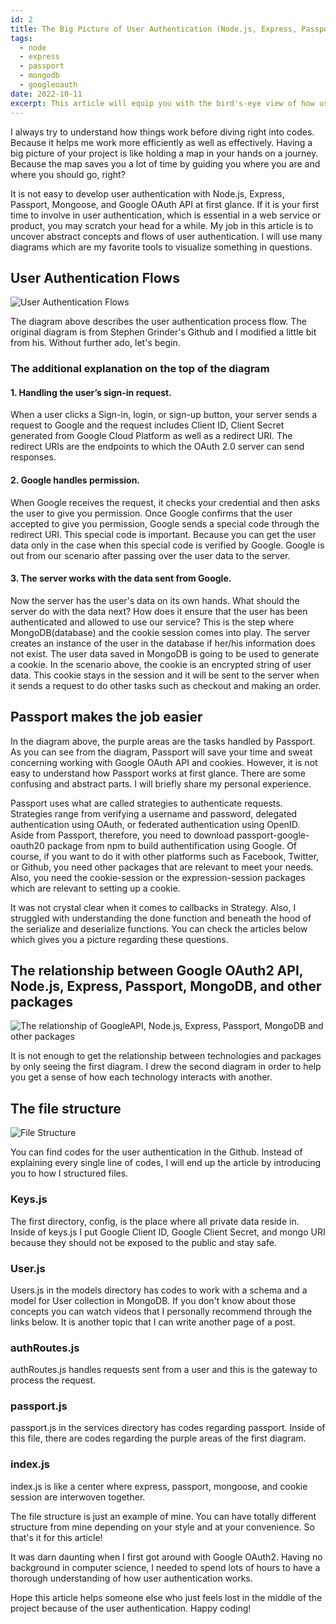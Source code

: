 ```yaml
---
id: 2
title: The Big Picture of User Authentication (Node.js, Express, Passport, MongoDB, and Google OAuth)
tags:
  - node
  - express
  - passport
  - mongodb
  - googleoauth
date: 2022-10-11
excerpt: This article will equip you with the bird's-eye view of how user authentication works in web applications.
---
```


<p>
  I always try to understand how things work before diving right into codes.
  Because it helps me work more efficiently as well as effectively. Having a big
  picture of your project is like holding a map in your hands on a journey.
  Because the map saves you a lot of time by guiding you where you are and where
  you should go, right?
</p>

<p>
  It is not easy to develop user authentication with Node.js, Express, Passport,
  Mongoose, and Google OAuth API at first glance. If it is your first time to
  involve in user authentication, which is essential in a web service or
  product, you may scratch your head for a while. My job in this article is to
  uncover abstract concepts and flows of user authentication. I will use many
  diagrams which are my favorite tools to visualize something in questions.
</p>

## User Authentication Flows

![User Authentication Flows](https://miro.medium.com/max/828/1*4MJ769RrhCTF0I6CJiHatA.png)

<p>
  The diagram above describes the user authentication process flow. The original
  diagram is from Stephen Grinder's Github and I modified a little bit from his.
  Without further ado, let's begin.
</p>

### The additional explanation on the top of the diagram

#### 1. Handling the user’s sign-in request.

<p>
  When a user clicks a Sign-in, login, or sign-up button, your server sends a
  request to Google and the request includes Client ID, Client Secret generated
  from Google Cloud Platform as well as a redirect URI. The redirect URIs are
  the endpoints to which the OAuth 2.0 server can send responses.
</p>

#### 2. Google handles permission.

<p>
  When Google receives the request, it checks your credential and then asks the
  user to give you permission. Once Google confirms that the user accepted to
  give you permission, Google sends a special code through the redirect URI.
  This special code is important. Because you can get the user data only in the
  case when this special code is verified by Google. Google is out from our
  scenario after passing over the user data to the server.
</p>

#### 3. The server works with the data sent from Google.

<p>
  Now the server has the user's data on its own hands. What should the server do
  with the data next? How does it ensure that the user has been authenticated
  and allowed to use our service? This is the step where MongoDB(database) and
  the cookie session comes into play. The server creates an instance of the user
  in the database if her/his information does not exist. The user data saved in
  MongoDB is going to be used to generate a cookie. In the scenario above, the
  cookie is an encrypted string of user data. This cookie stays in the session
  and it will be sent to the server when it sends a request to do other tasks
  such as checkout and making an order.
</p>

## Passport makes the job easier

<p>
  In the diagram above, the purple areas are the tasks handled by Passport. As
  you can see from the diagram, Passport will save your time and sweat
  concerning working with Google OAuth API and cookies. However, it is not easy
  to understand how Passport works at first glance. There are some confusing and
  abstract parts. I will briefly share my personal experience.
</p>
<p>
  Passport uses what are called strategies to authenticate requests. Strategies
  range from verifying a username and password, delegated authentication using
  OAuth, or federated authentication using OpenID. Aside from Passport,
  therefore, you need to download passport-google-oauth20 package from npm to
  build authentification using Google. Of course, if you want to do it with
  other platforms such as Facebook, Twitter, or Github, you need other packages
  that are relevant to meet your needs. Also, you need the cookie-session or the
  expression-session packages which are relevant to setting up a cookie.
</p>
<p>
  It was not crystal clear when it comes to callbacks in Strategy. Also, I
  struggled with understanding the done function and beneath the hood of the
  serialize and deserialize functions. You can check the articles below which
  gives you a picture regarding these questions.
</p>

## The relationship between Google OAuth2 API, Node.js, Express, Passport, MongoDB, and other packages

![The relationship of GoogleAPI, Node.js, Express, Passport, MongoDB and other packages](https://miro.medium.com/max/828/1*d1fJ29G6wsV2mxO7iSzmVg.png)

<p>
  It is not enough to get the relationship between technologies and packages by
  only seeing the first diagram. I drew the second diagram in order to help you
  get a sense of how each technology interacts with another.
</p>

## The file structure

![File Structure](https://miro.medium.com/max/828/1*qW4pkdOdg3CbYHhjGtOVZQ.png)

<p>
  You can find codes for the user authentication in the Github. Instead of
  explaining every single line of codes, I will end up the article by
  introducing you to how I structured files.
</p>

### Keys.js

The first directory, config, is the place where all private data reside in. Inside of keys.js I put Google Client ID, Google Client Secret, and mongo URI because they should not be exposed to the public and stay safe.

### User.js

Users.js in the models directory has codes to work with a schema and a model for User collection in MongoDB. If you don't know about those concepts you can watch videos that I personally recommend through the links below. It is another topic that I can write another page of a post.

### authRoutes.js

authRoutes.js handles requests sent from a user and this is the gateway to process the request.

### passport.js

passport.js in the services directory has codes regarding passport. Inside of this file, there are codes regarding the purple areas of the first diagram.

### index.js

index.js is like a center where express, passport, mongoose, and cookie session are interwoven together.

The file structure is just an example of mine. You can have totally different structure from mine depending on your style and at your convenience. So that's it for this article!

It was darn daunting when I first got around with Google OAuth2. Having no background in computer science, I needed to spend lots of hours to have a thorough understanding of how user authentication works.

Hope this article helps someone else who just feels lost in the middle of the project because of the user authentication. Happy coding!

